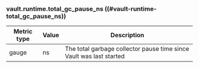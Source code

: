 ### vault.runtime.total_gc_pause_ns ((#vault-runtime-total_gc_pause_ns))

Metric type | Value | Description
----------- | ----- | -----------
gauge       | ns    | The total garbage collector pause time since Vault was last started